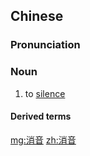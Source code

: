 ==Chinese==
{{zh-forms}}

===Pronunciation===
{{zh-pron
|m=xiāoyīn
|c=siu1 jam1
|cat=n
}}

===Noun===
{{zh-noun}}

# to [[silence]]

====Derived terms====
{{zh-der|消音器}}

[[mg:消音]]
[[zh:消音]]